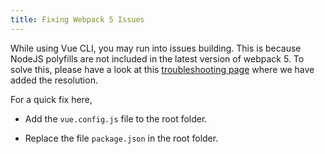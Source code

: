 ```yaml
---
title: Fixing Webpack 5 Issues
---
```


While using Vue CLI, you may run into issues building. This is because NodeJS polyfills are not included in the latest version of webpack 5. To solve
this, please have a look at this [troubleshooting page](https://docs.web3auth.io/troubleshooting/webpack-issues) where we have added the resolution.

For a quick fix here,

- Add the `vue.config.js` file to the root folder.

- Replace the file `package.json` in the root folder.
